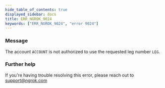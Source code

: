 ```yaml
---
hide_table_of_contents: true
displayed_sidebar: docs
title: ERR_NGROK_9024
keywords: ["ERR_NGROK_9024", "error 9024"]
---
```


### Message

The account `ACCOUNT` is not authorized to use the requested leg number `LEG`.

### Further help

If you're having trouble resolving this error, please reach out to [support@ngrok.com](mailto:support@ngrok.com?subject=Help%20with%20ERR_NGROK_9024)
